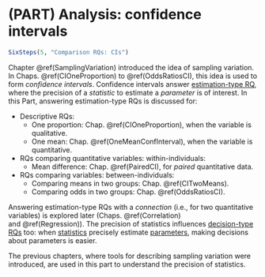 # (PART) Analysis: confidence intervals {-}




```r
SixSteps(5, "Comparison RQs: CIs")
```


Chapter\ \@ref(SamplingVariation) introduced the idea of sampling variation.
In Chaps.\ \@ref(CIOneProportion) to\ \@ref(OddsRatiosCI), this idea is used to form *confidence intervals*.
Confidence intervals answer [estimation-type RQ](#TypesOfRQs), where the precision of a *statistic* to estimate a *parameter* is of interest.
In this Part, answering estimation-type RQs is discussed for:

* Descriptive RQs: 
  * One proportion: Chap.\ \@ref(CIOneProportion), when the variable is qualitative.
  * One mean: Chap.\ \@ref(OneMeanConfInterval), when the variable is quantitative.
* RQs comparing quantitative variables: within-individuals:
  * Mean difference: Chap.\ \@ref(PairedCI), for *paired* quantitative data.
* RQs comparing variables: between-individuals:
  * Comparing means in two groups: Chap.\ \@ref(CITwoMeans).
  * Comparing odds in two groups: Chap.\ \@ref(OddsRatiosCI).

Answering estimation-type RQs with a *connection* (i.e., for two quantitative variables) is explored later (Chaps.\ \@ref(Correlation) and\ \@ref(Regression)).
The precision of statistics influences [decision-type RQs](#TypesOfRQs) too: when [statistics](#StatisticsAndParameters) precisely estimate [parameters](#StatisticsAndParameters), making decisions about parameters is easier.

The previous chapters, where tools for describing sampling variation were introduced, are used in this part to understand the precision of statistics.




